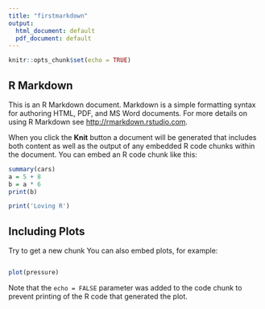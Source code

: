 ```yaml
---
title: "firstmarkdown"
output:
  html_document: default
  pdf_document: default
---
```


```r
knitr::opts_chunk$set(echo = TRUE)
```

## R Markdown

This is an R Markdown document. Markdown is a simple formatting syntax for authoring HTML, PDF, and MS Word documents. For more details on using R Markdown see <http://rmarkdown.rstudio.com>.

When you click the **Knit** button a document will be generated that includes both content as well as the output of any embedded R code chunks within the document. You can embed an R code chunk like this:

```r
summary(cars)
a = 5 + 8
b = a * 6
print(b)
```

```r
print('Loving R')
```

## Including Plots
Try to get a new chunk
You can also embed plots, for example:
```r

```

```r
plot(pressure)
```

Note that the `echo = FALSE` parameter was added to the code chunk to prevent printing of the R code that generated the plot.
